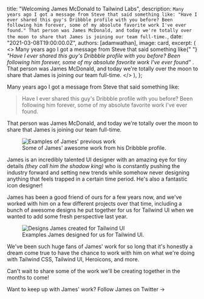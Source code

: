 
  title: "Welcoming James McDonald to Tailwind Labs",
  description: `Many years ago I got a message from Steve that said something like: "Have I ever shared this guy's Dribbble profile with you before? Been following him forever, some of my absolute favorite work I've ever found." That person was James McDonald, and today we're totally over the moon to share that James is joining our team full-time.`,
  date: "2021-03-08T19:00:00.0Z",
  authors: [adamwathan],
  image: card,
  excerpt: (
    <>
      Many years ago I got a message from <Link href="https://twitter.com/steveschoger">Steve</Link> that said something
      like{" "}
      <em>
        "Have I ever shared this guy's Dribbble profile with you before? Been following him forever, some of my absolute
        favorite work I've ever found"
      </em>
      . That person was <Link href="https://dribbble.com/james">James McDonald</Link>, and today we're totally over the
      moon to share that James is joining our team full-time.
    </>
  ),
};

Many years ago I got a message from <Link href="https://twitter.com/steveschoger">Steve</Link> that said something like:

> Have I ever shared this guy's Dribbble profile with you before? Been following him forever, some of my absolute favorite work I've ever found.

That person was <Link href="https://dribbble.com/james">James McDonald</Link>, and today we're totally over the moon to share that James is joining our team full-time.

<figure>
  <Image src={jamesWorkExamples} alt="Examples of James' previous work" />
  <figcaption>
    Some of James' awesome work from his <Link href="https://dribbble.com/james">Dribbble profile</Link>.
  </figcaption>
</figure>

James is an incredibly talented UI designer with an amazing eye for tiny details _(they call him <Link href="https://dribbble.com/shots/3985645-Newsletter-Sign-Up">the shadow king</Link>)_ who is constantly pushing the industry forward and setting new trends while somehow never designing anything that feels trapped in a certain time period. He's also a fantastic <Link href="https://dribbble.com/shots/14568974-">icon designer</Link>!

James has been a good friend of ours for a few years now, and we've worked with him on a few different projects over that time, including a bunch of awesome designs he put together for us for <Link href="https://tailwindui.com/">Tailwind UI</Link> when we wanted to add some fresh perspective last year.

<figure>
  <Image src={tailwindUiExamples} alt="Designs James created for Tailwind UI" />
  <figcaption>Examples James designed for us for Tailwind UI.</figcaption>
</figure>

We've been such huge fans of James' work for so long that it's honestly a dream come true to have the chance to work with him on what we're doing with Tailwind CSS, Tailwind UI, Heroicons, and more.

Can't wait to share some of the work we'll be creating together in the months to come!

Want to keep up with James' work? <Link href="https://twitter.com/jamesm">Follow James on Twitter →</Link>

